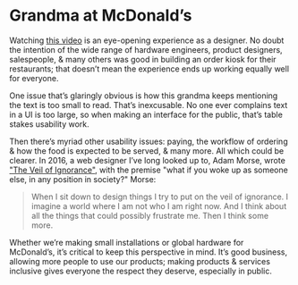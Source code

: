 
# Grandma at McDonald’s

<YouTube url="https://www.youtube.com/watch?v=1BzqctRGgaU" />

Watching [this video](https://www.youtube.com/watch?v=1BzqctRGgaU) is an eye-opening experience as a designer. No doubt the intention of the wide range of hardware engineers, product designers, salespeople, & many others was good in building an order kiosk for their restaurants; that doesn’t mean the experience ends up working equally well for everyone.

One issue that’s glaringly obvious is how this grandma keeps mentioning the text is too small to read. That’s inexcusable. No one ever complains text in a UI is too large, so when making an interface for the public, that’s table stakes usability work.

Then there’s myriad other usability issues: paying, the workflow of ordering & how the food is expected to be served, & many more. All which could be clearer. In 2016, a web designer I’ve long looked up to, Adam Morse, wrote ["The Veil of Ignorance"](http://mrmrs.cc/writing/the-veil-of-ignorance/), with the premise "what if you woke up as someone else, in any position in society?" Morse:

> When I sit down to design things I try to put on the veil of ignorance. I imagine a world where I am not who I am right now. And I think about all the things that could possibly frustrate me. Then I think some more.

Whether we’re making small installations or global hardware for McDonald’s, it’s critical to keep this perspective in mind. It’s good business, allowing more people to use our products; making products & services inclusive gives everyone the respect they deserve, especially in public.
